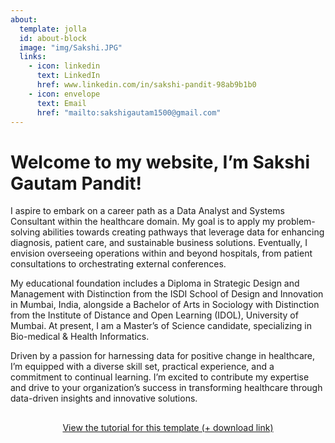 ```yaml
---
about:
  template: jolla
  id: about-block
  image: "img/Sakshi.JPG"
  links:
    - icon: linkedin
      text: LinkedIn
      href: www.linkedin.com/in/sakshi-pandit-98ab9b1b0
    - icon: envelope
      text: Email
      href: "mailto:sakshigautam1500@gmail.com"  
---
```


::: {#about-block}
:::

# Welcome to my website, I'm Sakshi Gautam Pandit!

I aspire to embark on a career path as a Data Analyst and Systems Consultant within the healthcare domain. My goal is to apply my problem-solving abilities towards creating pathways that leverage data for enhancing diagnosis, patient care, and sustainable business solutions. Eventually, I envision overseeing operations within and beyond hospitals, from patient consultations to orchestrating external conferences.

My educational foundation includes a Diploma in Strategic Design and Management with Distinction from the ISDI School of Design and Innovation in Mumbai, India, alongside a Bachelor of Arts in Sociology with Distinction from the Institute of Distance and Open Learning (IDOL), University of Mumbai. At present, I am a Master's of Science candidate, specializing in Bio-medical & Health Informatics.

Driven by a passion for harnessing data for positive change in healthcare, I'm equipped with a diverse skill set, practical experience, and a commitment to continual learning. I'm excited to contribute my expertise and drive to your organization's success in transforming healthcare through data-driven insights and innovative solutions.


```{=html}
<div  style="margin: 30px; text-align: center;">
<a class="btn btn-primary" href="https://www.marvinschmitt.com/blog/website-tutorial-quarto/" role="button" target="_blank" style="padding: 15px 30px;">View the tutorial for this template (+ download link)</a>
</div>
```

